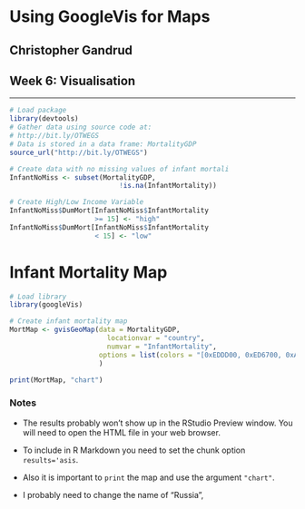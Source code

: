 # Using GoogleVis for Maps
## Christopher Gandrud
## Week 6: Visualisation

---

```r
# Load package
library(devtools)
# Gather data using source code at:
# http://bit.ly/OTWEGS
# Data is stored in a data frame: MortalityGDP
source_url("http://bit.ly/OTWEGS")

# Create data with no missing values of infant mortali
InfantNoMiss <- subset(MortalityGDP,
                           !is.na(InfantMortality))

# Create High/Low Income Variable
InfantNoMiss$DumMort[InfantNoMiss$InfantMortality
                     >= 15] <- "high"
InfantNoMiss$DumMort[InfantNoMiss$InfantMortality
                     < 15] <- "low"
```

# Infant Mortality Map

```r
# Load library
library(googleVis)

# Create infant mortality map
MortMap <- gvisGeoMap(data = MortalityGDP,
                        locationvar = "country",
                        numvar = "InfantMortality",
                      options = list(colors = "[0xEDDD00, 0xED6700, 0xA04400]")
                      )

print(MortMap, "chart")
```

### Notes

- The results probably won't show up in the RStudio Preview window. You will need to open the HTML file in your web browser.

- To include in R Markdown you need to set the chunk option `results='asis`.

- Also it is important to `print` the map and use the argument `"chart"`.

- I probably need to change the name of "Russia",